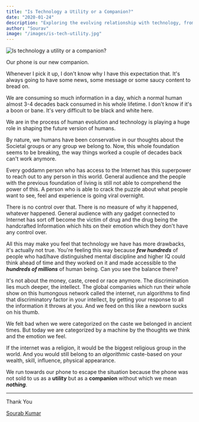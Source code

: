 ```yaml
---
title: "Is Technology a Utility or a Companion?"
date: "2020-01-24"
description: "Exploring the evolving relationship with technology, from utility to companion, and its impact on human behavior and society."
author: "Sourav"
image: "/images/is-tech-utility.jpg"
---
```


![Is technology a utility or a companion?](https://substack-post-media.s3.amazonaws.com/public/images/45b9851a-4993-4eeb-9397-ce2c9871c30e_512x512)

Our phone is our new companion.

Whenever I pick it up, I don't know why I have this expectation that. It's always going to have some news, some message or some saucy content to bread on.

We are consuming so much information in a day, which a normal human almost 3-4 decades back consumed in his whole lifetime. I don't know if it's a boon or bane. It's very difficult to be black and white here.

We are in the process of human evolution and technology is playing a huge role in shaping the future version of humans.

By nature, we humans have been conservative in our thoughts about the Societal groups or any group we belong to. Now, this whole foundation seems to be breaking, the way things worked a couple of decades back can't work anymore.

Every goddamn person who has access to the Internet has this superpower to reach out to any person in this world. General audience and the people with the previous foundation of living is still not able to comprehend the power of this. A person who is able to crack the puzzle about what people want to see, feel and experience is going viral overnight.

There is no control over that. There is no measure of why it happened, whatever happened. General audience with any gadget connected to Internet has sort off become the victim of drug and the drug being the handcrafted Information which hits on their emotion which they don't have any control over.

All this may make you feel that technology we have has more drawbacks, it's actually not true. You're feeling this way because **_few hundreds_** of people who had/have distinguished mental discipline and higher IQ could think ahead of time and they worked on it and made accessible to the **_hundreds of millions_** of human being. Can you see the balance there?

It's not about the money, caste, creed or race anymore. The discrimination lies much deeper, the intellect. The global companies which run their whole show on this humongous network called the internet, run algorithms to find that discriminatory factor in your intellect, by getting your response to all the information it throws at you. And we feed on this like a newborn sucks on his thumb.

We felt bad when we were categorized on the caste we belonged in ancient times. But today we are categorized by a machine by the thoughts we think and the emotion we feel.

If the internet was a religion, it would be the biggest religious group in the world. And you would still belong to an _algorithmic_ caste-based on your wealth, skill, influence, physical appearance.

We run towards our phone to escape the situation because the phone was not sold to us as a **utility** but as a **companion** without which we mean **_nothing_**.

---

Thank You

[Sourab Kumar](https://twitter.com/sourav_bz)
